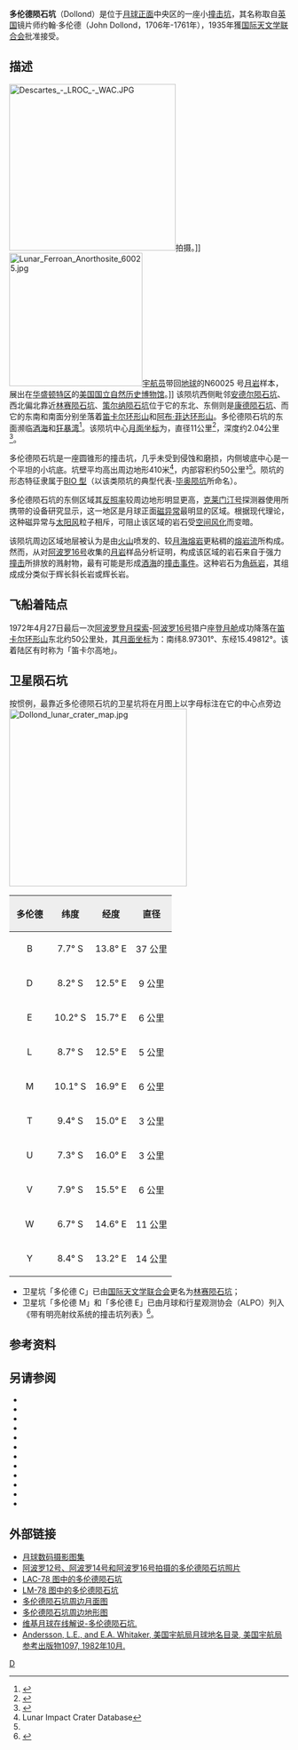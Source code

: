 {{lunar crater data|
 image=Normal Dollond AS16-M-0161 LTVT.jpg|
 caption=[[阿波罗16号|阿波罗16号]]拍摄的图像|
 latitude=10.48|
 N_or_S=S|
 longitude=14.41|
 E_or_W=E|
 diameter=11公里|
 depth=2.04公里|
 colong=346|
 eponym=约翰·多伦德}}
'''多伦德陨石坑'''（Dollond）是位于[[月球正面|月球正面]]中央区的一座小[[撞击坑|撞击坑]]，其名称取自[[英国|英国]]镜片师约翰·多伦德（John Dollond，1706年-1761年），1935年獲[[国际天文学联合会|国际天文学联合会]]批准接受。

==描述==
[[Image:Descartes_-_LROC_-_WAC.JPG|300px]]拍摄。]]
[[Image:Lunar_Ferroan_Anorthosite_60025.jpg|240px]][[宇航员|宇航员]]带回[[地球|地球]]的N60025 号[[月岩|月岩]]样本，展出在[[华盛顿特区|华盛顿特区]]的[[美国国立自然历史博物馆|美国国立自然历史博物馆]]。]]
该陨坑西侧毗邻[[安德尔陨石坑|安德尔陨石坑]]、西北偏北靠近[[林赛陨石坑|林赛陨石坑]]、[[策尔纳陨石坑|策尔纳陨石坑]]位于它的东北、东侧则是[[康德陨石坑|康德陨石坑]]、而它的东南和南面分别坐落着[[笛卡尔环形山|笛卡尔环形山]]和[[阿布·菲达环形山|阿布·菲达环形山]]。多伦德陨石坑的东面濒临[[酒海|酒海]]和[[狂暴湾|狂暴湾]]<ref>{{Cite web |url=http://planetarynames.wr.usgs.gov/images/Lunar/lac_78_lo.pdf |title=Crater Dollond on LAC-78 map. |accessdate=2016-09-04 |archive-date=2011-10-17 |archive-url=https://web.archive.org/web/20111017192136/http://planetarynames.wr.usgs.gov/images/Lunar/lac_78_lo.pdf |dead-url=no }}</ref>。该陨坑中心[[月面坐标|月面坐标]]为{{Coord|10.48|S|14.41|E|globe:Moon|nogoogle=1|noosm=1}}，直径11公里<ref name="IAU">{{Cite web |url=http://planetarynames.wr.usgs.gov/Feature/1566 |title=Directory of the International Astronomical Union |accessdate=2016-09-04 |archive-date=2017-01-24 |archive-url=https://web.archive.org/web/20170124000936/https://planetarynames.wr.usgs.gov/Feature/1566 |dead-url=no }}</ref>，深度约2.04公里<ref>{{Cite web |url=http://fisherka.csolutionshosting.net/astronote/plan/craterdepth/html/CraterDepthFeatureNameWestfall.html |title=John E. Westfall's Atlas of the Lunar Terminator, Cambridge Univ. Press (2000) |accessdate=2016-09-04 |archive-date=2014-12-18 |archive-url=https://archive.today/20141218234310/http://fisherka.csolutionshosting.net/astronote/plan/craterdepth/html/CraterDepthFeatureNameWestfall.html |dead-url=yes }}</ref>。

多伦德陨石坑是一座圆锥形的撞击坑，几乎未受到侵蚀和磨损，内侧坡底中心是一个平坦的小坑底。坑壁平均高出周边地形410米<ref name=LICD>Lunar Impact Crater Database</ref>，内部容积约50公里³<ref name="LICD"/>。陨坑的形态特征隶属于[[月球陨石坑#陨石坑分类|BIO 型]]（以该类陨坑的典型代表-[[毕奥陨坑|毕奥陨坑]]所命名）。

多伦德陨石坑的东侧区域其[[反照率|反照率]]较周边地形明显更高，[[克莱门汀号|克莱门汀号]]探测器使用所携带的设备研究显示，这一地区是月球正面[[磁异常|磁异常]]最明显的区域。根据现代理论，这种磁异常与[[太阳风|太阳风]]粒子相斥，可阻止该区域的岩石受[[空间风化|空间风化]]而变暗。

该陨坑周边区域地层被认为是由[[火山|火山]]喷发的、较[[月海|月海]][[熔岩|熔岩]]更粘稠的[[熔岩流|熔岩流]]所构成。然而，从对[[阿波罗16号|阿波罗16号]]收集的[[月岩|月岩]]样品分析证明，构成该区域的岩石来自于强力[[撞击事件|撞击]]所排放的溅射物，最有可能是形成[[酒海|酒海]]的[[撞击事件|撞击事件]]。这种岩石为[[角砾岩|角砾岩]]，其组成成分类似于辉长斜长岩或辉长岩。

==飞船着陆点== 
1972年4月27日最后一次[[阿波罗计划|阿波罗登月探索]]-[[阿波罗16号|阿波罗16号]]猎户座[[登月舱|登月舱]]成功降落在[[笛卡尔环形山|笛卡尔环形山]]东北约50公里处，其[[月面坐标|月面坐标]]为：南纬8.97301°、东经15.49812°。该着陆区有时称为「笛卡尔高地」。

==卫星陨石坑==
按惯例，最靠近多伦德陨石坑的卫星坑将在月图上以字母标注在它的中心点旁边
[[Image:Dollond_lunar_crater_map.jpg|320px]]

{| class="wikitable"
!width="25%" style="background:#eeeeee;" |多伦德 
!width="25%" style="background:#eeeeee;" |纬度
!width="25%" style="background:#eeeeee;" |经度 
!width="25%" style="background:#eeeeee;" |直径
|-
|align="center"|B
|align="center"|7.7° S
|align="center"|13.8° E
|align="center"|37 公里
|-
|align="center"|D
|align="center"|8.2° S
|align="center"|12.5° E
|align="center"|9 公里
|-
|align="center"|E
|align="center"|10.2° S
|align="center"|15.7° E
|align="center"|6 公里
|-
|align="center"|L
|align="center"|8.7° S
|align="center"|12.5° E
|align="center"|5 公里
|-
|align="center"|M
|align="center"|10.1° S
|align="center"|16.9° E
|align="center"|6 公里
|-
|align="center"|T
|align="center"|9.4° S
|align="center"|15.0° E
|align="center"|3 公里
|-
|align="center"|U
|align="center"|7.3° S
|align="center"|16.0° E
|align="center"|3 公里
|-
|align="center"|V
|align="center"|7.9° S
|align="center"|15.5° E
|align="center"|6 公里
|-
|align="center"|W
|align="center"|6.7° S
|align="center"|14.6° E
|align="center"|11 公里
|-
|align="center"|Y
|align="center"|8.4° S
|align="center"|13.2° E
|align="center"|14 公里
|}{{clear}}
* 卫星坑「多伦德 C」已由[[国际天文学联合会|国际天文学联合会]]更名为[[林赛陨石坑|林赛陨石坑]]；
* 卫星坑「多伦德 M」和「多伦德 E」已由月球和行星观测协会（ALPO）列入《带有明亮射纹系统的撞击坑列表》<ref>{{Cite web |url=http://www.zone-vx.com/alpo-rays-table.pdf |title=List of craters with bright rays of the lunar system and planetary astronomy Association(ALPO) |access-date=2016-09-04 |archive-date=2016-03-04 |archive-url=https://web.archive.org/web/20160304213831/http://www.zone-vx.com/alpo-rays-table.pdf |dead-url=no }}</ref>。

==参考资料==
{{Reflist}}

==另请参阅==
{{refbegin}}
* {{cite book
  | last1 = Andersson
  | first1 = L. E.
  | last2 = Whitaker
  | first2 = E. A.
  | authorlink2 = Ewen Whitaker
  | date = 1982
  | title = [[NASA|NASA]] Catalogue of Lunar Nomenclature
  | publisher = NASA RP-1097
  | ref = harv
  }}
* {{cite web
  | last = Blue
  | first = Jennifer
  | date = July 25, 2007
  | title = Gazetteer of Planetary Nomenclature
  | publisher = [[United_States_Geological_Survey|USGS]]
  | url = http://planetarynames.wr.usgs.gov/
  | accessdate = 2007-08-05
  | ref = harv
  | archive-date = 2018-12-25
  | archive-url = https://web.archive.org/web/20181225170157/https://planetarynames.wr.usgs.gov/
  | dead-url = no
  }}
* {{cite book
  | last1 = Bussey
  | first1 = B.
  | authorlink1 = Ben Bussey
  | last2 = Spudis
  | first2 = P.
  | authorlink2 = Paul Spudis
  | date = 2004
  | title = The Clementine Atlas of the Moon
  | publisher = Cambridge University Press
  | location = New York
  | isbn = 978-0-521-81528-4
  | ref = harv
  }}
* {{cite book
  | last1 = Cocks
  | first1 = Elijah E.
  | last2 = Cocks
  | first2 = Josiah C.
  | date = 1995
  | title = Who's Who on the Moon: A Biographical Dictionary of Lunar Nomenclature
  | url = https://archive.org/details/isbn_9780936389271
  | publisher = Tudor Publishers
  | isbn = 978-0-936389-27-1
  | ref = harv
  }}
* {{cite web
  | last = McDowell
  | first = Jonathan
  | date = July 15, 2007
  | url = http://host.planet4589.org/astro/lunar/
  | title = Lunar Nomenclature
  | publisher = Jonathan's Space Report
  | accessdate = 2007-10-24
  | ref = harv
  | archive-date = 2018-12-25
  | archive-url = https://web.archive.org/web/20181225170156/http://host.planet4589.org/astro/lunar/
  | dead-url = no
  }}
* {{cite journal| last1 = Menzel| first1 = D. H.| last2 = Minnaert| first2 = M.| last3 = Levin| first3 = B.| last4 = Dollfus| first4 = A.| last5 = Bell| first5 = B.| title = Report on Lunar Nomenclature by the Working Group of Commission 17 of the IAU| doi = 10.1007/BF00171763| journal = Space Science Reviews| volume = 12| issue = 2| pages = 136–186| date = 1971| bibcode = 1971SSRv...12..136M| ref = harv}}
* {{cite book
  | first = Patrick
  | last = Moore
  | authorlink = Patrick Moore
  | date = 2001
  | title = On the Moon
  | url = https://archive.org/details/patrickmooreonmo00patr
  | publisher = Sterling Publishing Co.
  | isbn = 978-0-304-35469-6
  | ref = harv
  }}
* {{cite book
  | first = Fred W.
  | last = Price
  | date = 1988
  | title = The Moon Observer's Handbook
  | publisher = Cambridge University Press
  | isbn = 978-0-521-33500-3
  | ref = harv
  }}
* {{cite book
  | last = Rükl
  | first = Antonín
  | authorlink = Antonín Rükl
  | date = 1990
  | title = Atlas of the Moon
  | publisher = Kalmbach Books
  | isbn = 978-0-913135-17-4
  | ref = harv
  }}
* {{cite book
  | last = Webb
  | first = Rev. T. W.
  | authorlink = Thomas William Webb
  | date = 1962
  | title = Celestial Objects for Common Telescopes
  | url = https://archive.org/details/celestialobjects00webb
  | edition = 6th revised
  | publisher = Dover
  | isbn = 978-0-486-20917-3
  | ref = harv
  }}
* {{cite book
  | first = Ewen A.
  | last = Whitaker
  | authorlink = Ewen Whitaker
  | date = 1999
  | title = Mapping and Naming the Moon
  | publisher = Cambridge University Press
  | isbn = 978-0-521-62248-6
  | ref = harv
  }}
* {{cite book
  | first = Peter T.
  | last = Wlasuk
  | date = 2000
  | title = Observing the Moon
  | publisher = Springer
  | isbn = 978-1-85233-193-1
  | ref = harv
 }}
{{refend}}

==外部链接==
* [http://www.lpi.usra.edu/resources/lunar_orbiter/bin/srch_nam.shtml?Dollond%7C0 月球数码摄影图集]{{Wayback|url=http://www.lpi.usra.edu/resources/lunar_orbiter/bin/srch_nam.shtml?Dollond%7C0 |date=20160304065410 }}
* [http://www.lpi.usra.edu/resources/apollo/search/feature/?feature=Dollond 阿波罗12号、阿波罗14号和阿波罗16号拍摄的多伦德陨石坑照片]{{Wayback|url=http://www.lpi.usra.edu/resources/apollo/search/feature/?feature=Dollond |date=20160304084809 }}
* [http://www.lpi.usra.edu/resources/mapcatalog/LAC/lac78/ LAC-78 图中的多伦德陨石坑]{{Wayback|url=http://www.lpi.usra.edu/resources/mapcatalog/LAC/lac78/ |date=20160313013651 }}
* [http://www.lpi.usra.edu/resources/mapcatalog/LM/lm78/ LM-78 图中的多伦德陨石坑]{{Wayback|url=http://www.lpi.usra.edu/resources/mapcatalog/LM/lm78/ |date=20160304071911 }}
* [http://www.lpi.usra.edu/resources/mapcatalog/usgs/I546/ 多伦德陨石坑周边月面图]{{Wayback|url=http://www.lpi.usra.edu/resources/mapcatalog/usgs/I546/ |date=20160304070405 }}
* [https://web.archive.org/web/20160304075753/http://www.lpi.usra.edu/resources/mapcatalog/LTO/lto78d1_1/ 多伦德陨石坑周边地形图]
* [http://the-moon.wikispaces.com/Dollond 维基月球在线解说-多伦德陨石坑.]{{Wayback|url=http://the-moon.wikispaces.com/Dollond |date=20180530155946 }}
*[http://planet4589.org/astro/lunar/RP-1097.pdf Andersson, L.E., and E.A. Whitaker, 美国宇航局月球地名目录, 美国宇航局参考出版物1097, 1982年10月.]{{Wayback|url=http://planet4589.org/astro/lunar/RP-1097.pdf |date=20141006125838 }}

[[Category:月球环形山|D]]
{{月球環形山 (C-F)}}